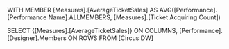 WITH 
  MEMBER [Measures].[AverageTicketSales] AS 
    AVG([Performance].[Performance Name].ALLMEMBERS, [Measures].[Ticket Acquiring Count])

SELECT 
  {[Measures].[AverageTicketSales]} ON COLUMNS,
  [Performance].[Designer].Members ON ROWS
FROM 
  [Circus DW]
